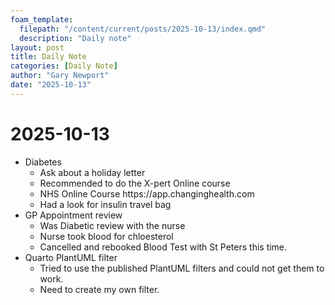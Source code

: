 ```yaml
---
foam_template:
  filepath: "/content/current/posts/2025-10-13/index.qmd"
  description: "Daily note"
layout: post
title: Daily Note
categories: [Daily Note]
author: "Gary Newport"
date: "2025-10-13"
---
```


# 2025-10-13

- Diabetes
  - Ask about a holiday letter
  - Recommended to do the X-pert Online course
  - NHS Online Course https://app.changinghealth.com
  - Had a look for insulin travel bag
- GP Appointment review
  - Was Diabetic review with the nurse
  - Nurse took blood for chloesterol
  - Cancelled and rebooked Blood Test with St Peters this time.
  
- Quarto PlantUML filter
  - Tried to use the published PlantUML filters and could not get them to work.
  - Need to create my own filter.
